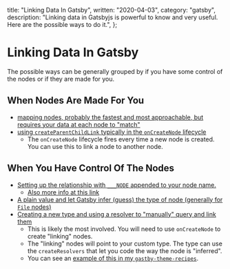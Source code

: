   title: "Linking Data In Gatsby",
  written: "2020-04-03",
  category: "gatsby",
  description:
    "Linking data in Gatsbyjs is powerful to know and very useful. Here are the possible ways to do it.",
};

# Linking Data In Gatsby

The possible ways can be generally grouped by if you have some control of the nodes or if they are made for you.

## When Nodes Are Made For You

- [mapping nodes, probably the fastest and most approachable, but requires your data at each node to "match"](https://www.gatsbyjs.org/docs/schema-gql-type/#mapping-field)
- [using `createParentChildLink` typically in the `onCreateNode` lifecycle](https://www.gatsbyjs.org/docs/actions/#createParentChildLink)
  - The `onCreateNode` lifecycle fires every time a new node is created. You can use this to link a node to another node.

## When You Have Control Of The Nodes

- [Setting up the relationship with `___NODE` appended to your node name.](https://www.gatsbyjs.org/docs/node-creation/#foreign-key-reference-___node)
  - [Also more info at this link](https://www.gatsbyjs.org/docs/schema-gql-type/#foreign-key-reference-___node)
- [A plain value and let Gatsby infer (guess) the type of node (generally for `File` nodes)](https://www.gatsbyjs.org/docs/schema-gql-type/#plain-object-or-value-field)
- [Creating a new type and using a resolver to "manually" query and link them](https://www.gatsbyjs.org/docs/node-apis/#createResolvers)
  - This is likely the most involved. You will need to use `onCreateNode` to create "linking" nodes.
  - The "linking" nodes will point to your custom type. The type can use the `createResolvers` that let you code the way the node is "inferred".
  - You can see an [example of this in my `gastby-theme-recipes`](https://github.com/jbolda/gatsby-theme-recipes/blob/master/packages/gatsby-theme-recipes/gatsby-node.js).
